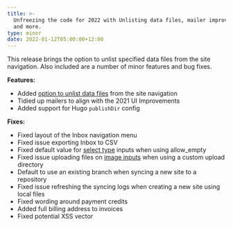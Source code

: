 ```yaml
---
title: >-
  Unfreezing the code for 2022 with Unlisting data files, mailer improvements
  and more.
type: minor
date: 2022-01-12T05:00:00+12:00
---
```

This release brings the option to unlist specified data files from the site navigation. Also included are a number of minor features and bug fixes.

**Features:**

* Added [option to unlist data files](/documentation/articles/unlisting-files-in-a-collection) from the site navigation
* Tidied up mailers to align with the 2021 UI Improvements
* Added support for Hugo `publishDir` config

**Fixes:**

* Fixed layout of the Inbox navigation menu
* Fixed issue exporting Inbox to CSV
* Fixed default value for [select type](/documentation/articles/what-is-a-select-input/#select) inputs when using allow\_empty
* Fixed issue uploading files on [image inputs](/documentation/articles/what-is-a-file-input/#image) when using a custom upload directory
* Default to use an existing branch when syncing a new site to a repository
* Fixed issue refreshing the syncing logs when creating a new site using local files
* Fixed wording around payment credits
* Added full billing address to invoices
* Fixed potential XSS vector
